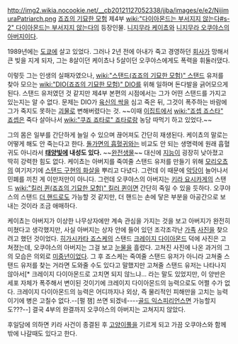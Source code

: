 http://img2.wikia.nocookie.net/__cb20121127052338/jjba/images/e/e2/NijimuraPatriarch.png
[[죠죠의 기묘한 모험]] 제4부 [[wiki:"다이아몬드는 부서지지 않는다#s-2" 다이아몬드는 부서지지 않는다]]의 등장인물. [[니지무라 케이쵸]]와 [[니지무라 오쿠야스]]의 [[아버지]]이다.

1989년에는 [[도쿄]]에 살고 있었다. 그러나 2년 전에 아내가 죽고 경영하던 [[회사]]가 망해서 큰 빚을 지게 되자, 그는 8살이던 케이쵸나 5살이던 오쿠야스에게도 폭력을 휘둘러댔다.

이렇듯 그는 인생의 실패자였으나, [[wiki:"스탠드(죠죠의 기묘한 모험)" 스탠드]] 유저를 찾아 모으는 [[wiki:"DIO(죠죠의 기묘한 모험)" DIO]]를 위해 일하며 돈다발을 긁어모으게 된다. 스탠드 유저였던 것 같지만 제4부 본편의 시점에서는 그가 어떤 스탠드를 가지고 있는지는 알 수 없다. 문제는 DIO가 [[육신의 싹]]을 심고 죽은 뒤, 그것이 폭주하는 바람에 그가 죽지도 못하는 [[괴물]]로 변해버렸다는 것. ~~이때 [[이집트]]에서 [[wiki:"죠셉 죠스타" 죠셉]]은 죽다 살아나서 [[wiki:"쿠죠 죠타로" 죠타로]]랑 농담 따먹기 하고 있었다.~~

그의 몸은 일부를 간단하게 늘일 수 있으며 끊어져도 간단히 재생된다. 케이쵸의 말로는 어떻게 해도 안 죽는다고 한다. [[돌가면의 흡혈귀]]와는 비교도 안 되는 생명력에 원래 흡혈귀도 아니라서 '''[[태양]]빛에 내성도 있다.''' ~~[[완전생물]]~~ 대신에 [[지능]]이 굉장히 낮아졌고 딱히 강력한 힘도 없다.
케이쵸는 아버지를 죽여줄 스탠드 유저를 만들기 위해 [[모리오쵸]]의 여기저기에 [[스탠드 구현의 화살]]을 뿌리고 다녔다. 그런데 이 때문에 [[악당]]이 늘어나서 민폐를 끼친 게 이만저만이 아니다.
그런데 오쿠야스의 아버지는 [[키라 요시카게]]의 스탠드 [[wiki:"킬러 퀸(죠죠의 기묘한 모험)" 킬러 퀸]]이면 간단히 죽일 수 있을 듯하다. 오쿠야스의 스탠드 [[더 핸드]]로도 가능할 것 같지만, 더 핸드는 손에 닿은 부분을 아공간으로 보내는 것이라 조금 애매하다.

케이쵸는 아버지가 이상한 나무상자에만 계속 관심을 가지는 것을 보고 아버지가 완전히 미쳤다고 생각했지만, 사실 아버지는 상자 안에 들어 있던 조각조각난 [[가족]] [[사진]]을 찾으려고 했던 것이었다. [[히가시카타 죠스케]]의 스탠드 [[크레이지 다이아몬드]] 덕에 사진은 고쳐졌는데, 오쿠야스의 아버지는 그걸 보고 [[눈물]]을 흘렸다. 고쳐진 사진에 나온 과거의 그의 모습은 의외로 [[미중년]]이었다.
그 후 죠스케는 죽여줄 스탠드 유저가 아니라 고쳐줄 스탠드 유저를 찾는 거라면 도와줄 수도 있다고 말했지만 고쳐줄 스탠드 유저는 나타나지 않아서[* 크레이지 다이아몬드로 고치면 되지 않느냐... 라는 말도 있었지만, 이 양반은 세포 자체가 폭주해서 변이된 것이기에 크레이지 다이아몬드의 능력으로도 어쩔 수가 없다. 크레이지 다이아몬드의 능력은 어디까지나 외상, 즉 물리적인 피해만을 고치는 능력이기에 병은 고칠수 없다.--[펄 잼] 쓰면 되겠네----[[골드 익스피리언스]]면 가능할지도???--] 결국 4부의 완결까지 오쿠야스의 아버지는 고쳐지지 않았다. 

후일담에 의하면 키라 사건이 종결된 후 [[고양이풀]]을 기르게 되고 가끔 오쿠야스와 함께 밖에 나갈때도 있다고 한다.
